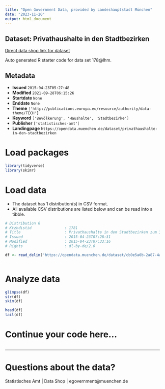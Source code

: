 ```yaml
---
title: "Open Government Data, provided by Landeshauptstadt München"
date: "2023-11-20"
output: html_document
---
```


## Dataset: Privathaushalte in den Stadtbezirken

[Direct data shop link for dataset](https://opendata.muenchen.de/dataset/privathaushalte-in-den-stadtbezirken)

Auto generated R starter code for data set 178@lhm.

## Metadata

- **Issued** `2015-04-23T05:27:48`
- **Modified** `2021-09-28T06:15:26`
- **Startdate** `None`
- **Enddate** `None`
- **Theme** `['http://publications.europa.eu/resource/authority/data-theme/TECH']`
- **Keyword** `['Bevölkerung', 'Haushalte', 'Stadtbezirke']`
- **Publisher** `['statistisches-amt']`
- **Landingpage** `https://opendata.muenchen.de/dataset/privathaushalte-in-den-stadtbezirken`


# Load packages

```r

library(tidyverse)
library(skimr)

```

# Load data

-   The dataset has 1 distribution(s) in CSV format.
-   All available CSV distributions are listed below and can be read into a tibble.

```r

# Distribution 0
# Ktzhdistid               : 1781
# Title                    : Privathaushalte in den Stadtbezirken zum 31.12.2013
# Issued                   : 2015-04-23T07:28:31
# Modified                 : 2015-04-23T07:33:16
# Rights                   : dl-by-de/2.0

df <- read_delim('https://opendata.muenchen.de/dataset/cb0e5a0b-2a87-4a29-9b70-69e1db4fb529/resource/ce4bc761-84c1-4a3e-80d8-dd51577fb18f/download/privathaushaltestadtbezirke2013.csv')



```

# Analyze data

```r

glimpse(df)
str(df)
skim(df)

head(df)
tail(df)

```

# Continue your code here...

```r

```

------------------------------------------------------------------------

# Questions about the data?

Statistisches Amt | Data Shop | egovernment@muenchen.de
